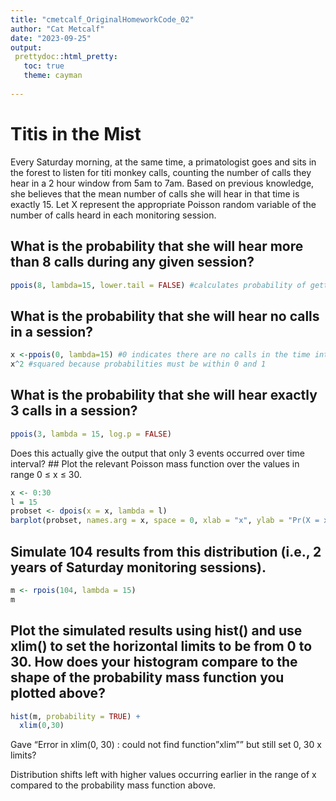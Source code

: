 ```yaml
---
title: "cmetcalf_OriginalHomeworkCode_02"
author: "Cat Metcalf"
date: "2023-09-25"
output: 
 prettydoc::html_pretty:
   toc: true
   theme: cayman
   
---
```


# Titis in the Mist

Every Saturday morning, at the same time, a primatologist goes and sits in the forest to listen for titi monkey calls, counting the number of calls they hear in a 2 hour window from 5am to 7am. Based on previous knowledge, she believes that the mean number of calls she will hear in that time is exactly 15. Let X represent the appropriate Poisson random variable of the number of calls heard in each monitoring session.

## What is the probability that she will hear more than 8 calls during any given session?

```r
ppois(8, lambda=15, lower.tail = FALSE) #calculates probability of getting value greater than 8 within time interval
```


## What is the probability that she will hear no calls in a session?

```r
x <-ppois(0, lambda=15) #0 indicates there are no calls in the time interval
x^2 #squared because probabilities must be within 0 and 1
```

## What is the probability that she will hear exactly 3 calls in a session?

```r
ppois(3, lambda = 15, log.p = FALSE)
```
Does this actually give the output that only 3 events occurred over time interval?
## Plot the relevant Poisson mass function over the values in range 0 ≤ x ≤ 30.

```r
x <- 0:30
l = 15
probset <- dpois(x = x, lambda = l)
barplot(probset, names.arg = x, space = 0, xlab = "x", ylab = "Pr(X = x)", main = "Probability Mass Function")
```

## Simulate 104 results from this distribution (i.e., 2 years of Saturday monitoring sessions).

```r
m <- rpois(104, lambda = 15)
m
```

## Plot the simulated results using hist() and use xlim() to set the horizontal limits to be from 0 to 30. How does your histogram compare to the shape of the probability mass function you plotted above?

```r
hist(m, probability = TRUE) +
  xlim(0,30)
```
Gave "Error in xlim(0, 30) : could not find function "xlim"" but still set 0, 30 x limits?

Distribution shifts left with higher values occurring earlier in the range of x compared to the probability mass function above.


